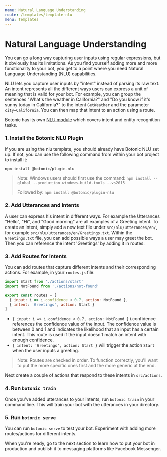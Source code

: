 ```yaml
---
name: Natural Language Understanding
route: /templates/template-nlu
menu: Templates
---
```





# Natural Language Understanding

You can go a long way capturing user inputs using regular expressions, but it obviously has its limitations. As you find yourself adding more and more functionality to your bot, you get to a point where you need Natural Language Understanding (NLU) capabilities.

NLU lets you capture user inputs by "intent" instead of parsing its raw text. An intent represents all the different ways users can express a unit of meaning that is valid for your bot. For example, you can group the sentences "What's the weather in California?" and "Do you know if it's sunny today in California?" to the intent `GetWeather` and the parameter `city=California`. You can then map that intent to an action using a route.

Botonic has its own [NLU module](/concepts/nlu) which covers intent and entity recognition tasks.

### 1. Install the Botonic NLU Plugin 
If you are using the nlu template, you should already have Botonic NLU set up.
If not, you can use the following command from within your bot project to install it:

```bash
npm install @botonic/plugin-nlu 
```
> Note: Windows users should first use the command:
> `npm install --global --production windows-build-tools --vs2015`
>
>Followed by: `npm install @botonic/plugin-nlu `

### 2. Add Utterances and Intents
A user can express his intent in different ways. For example the Utterances "Hello", "Hi", and "Good morning" are all examples of a Greeting intent. 
To create an intent, simply add a new text file under `src/nlu/utterances/en/`, for example `src/nlu/utterances/en/Greetings.txt`.
Within the `Greetings.txt` file, you can add possible ways a user may greet the bot. Then you can reference the intent 'Greetings' by adding it in routes:

### 3. Add Routes for Intents

You can add routes that capture different intents and their corresponding actions. For example, in your `routes.js` file:

```javascript
import Start from './actions/start'
import NotFound from './actions/not-found'

export const routes = [
  { input: i => i.confidence < 0.7, action: NotFound },
  { intent: 'Greetings', action: Start }
]
```

- `{ input: i => i.confidence < 0.7, action: NotFound }` i.confidence references the confidence value of the input. The confidence value is 
between 0 and 1 and indicates the likelihood that an input has a certain intent. This route is used if the input doesn't match an intent with enough confidence.
- `{ intent: 'Greetings', action: Start }` will trigger the action `Start` when the user inputs a greeting.

>Note: Routes are checked in order. To function correctly, you'll want to put the more specific ones first and the more generic at the end.

Next create a couple of actions that respond to these intents in `src/actions`.

### 4. Run `botonic train`
Once you've added utterances to your intents, run `botonic train` in your command line. This will train your bot with the utterances in your directory.

### 5. Run `botonic serve`
You can run `botonic serve` to test your bot. 
Experiment with adding more routes/actions for different intents. 

When you're ready, go to the next section to learn how to put your bot in production and publish it to messaging platforms like Facebook Messenger.

<div style={{display:"flex", justifyContent:"space-between"}}>
  <PrevButton title="Human Handoff" href="/templates/template-human-handoff" />
</div>